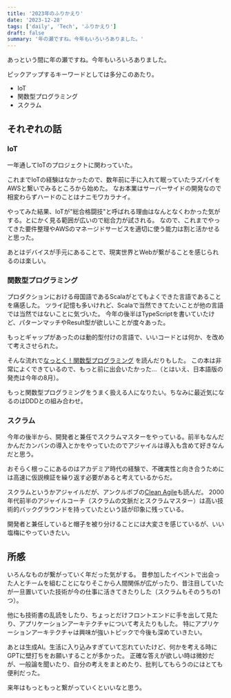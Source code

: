 ```yaml
---
title: '2023年のふりかえり'
date: '2023-12-28'
tags: ['daily', 'Tech', 'ふりかえり']
draft: false
summary: '年の瀬ですね。今年もいろいろありました。'
---
```


あっという間に年の瀬ですね。今年もいろいろありました。

ピックアップするキーワードとしては多分このあたり。

- IoT
- 関数型プログラミング
- スクラム

## それぞれの話

### IoT

一年通してIoTのプロジェクトに関わっていた。

これまでIoTの経験はなかったので、数年前に手に入れて眠っていたラズパイをAWSと繋いでみるところから始めた。
なお本業はサーバーサイドの開発なので相変わらずハードのことはナニモワカラナイ。

やってみた結果、IoTが"総合格闘技"と呼ばれる理由はなんとなくわかった気がする。とにかく見る範囲が広いので総合力が試される。
なので、これまでやってきた要件整理やAWSのマネージドサービスを適切に使う能力は割と活かせると思った。

あとはデバイスが手元にあることで、現実世界とWebが繋がることを感じられるのは楽しい。

### 関数型プログラミング

プロダクションにおける母国語であるScalaがとてもよくできた言語であることを痛感した。
ツライ記憶も多いけれど、Scalaで当然できてたいことが他の言語では当然ではないことに気づいた。
今年の後半はTypeScriptを書いていたけど、パターンマッチやResult型が欲しいことが度々あった。

もっとギャップがあったのは動的型付けの言語で、いいコードとは何か、を改めて考えさせられた。

そんな流れで[なっとく！関数型プログラミング](https://www.shoeisha.co.jp/book/detail/9784798179803) を読んだりもした。
この本は非常によくできているので、もっと前に出会いたかった...（とはいえ、日本語版の発売は今年の8月）。

もっと関数型プログラミングをうまく扱える人になりたい。ちなみに最近気になるのはDDDとの組み合わせ。

### スクラム

今年の後半から、開発者と兼任でスクラムマスターをやっている。前半もなんだかんだカンバンの導入とかをやっていたのでアジャイルは導入も含めて好きなんだと思う。

おそらく根っこにあるのはアカデミア時代の経験で、不確実性と向き合うためには高速に仮説検証を繰り返す必要があると考えているからだ。

スクラムというかアジャイルだが、アンクルボブの[Clean Agile](https://tatsu-zine.com/books/clean-agile)も読んだ。
2000年代前半のアジャイルコーチ（スクラムの文脈だとスクラムマスター）は高い技術的バックグラウンドを持っていたという話が印象に残っている。

開発者と兼任していると帽子を被り分けることには大変さを感じているが、いい塩梅にやっていきたい。

## 所感

いろんなものが繋がっていく年だった気がする。
昔参加したイベントで出会った人とチームを組むことになりそこから人間関係が広がったり、昔注目していたが一旦置いていた技術が今の仕事に活きてきたりした（スクラムもそのうちの1つ）。

他にも技術書の乱読をしたり、ちょっとだけフロントエンドに手を出して見たり、アプリケーションアーキテクチャについて考えたりもした。
特にアプリケーションアーキテクチャは興味が強いトピックで今後も深めていきたい。

あとは生成AI。生活に入り込みすぎていて忘れていたけど、何かを考える時にGPTに壁打ちをお願いすることが多かった。
正確な答えが欲しい時は微妙だが、一般論を聞いたり、自分の考えをまとめたり、批判してもらうのにはとても便利だった。

来年はもっともっと繋がっていくといいなと思う。
